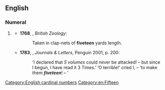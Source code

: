 ==English==

===Numeral===
{{head|en|numeral}}

# {{obsolete form of|en|fifteen}} {{defdate|17th–18th c.}}
#*'''1768''', {{w|Thomas Pennant}}, ''British Zoology'':
#*:Taken in clap-nets of '''fiveteen''' yards length.
#*'''1783''', {{w|Frances Burney}}, ''Journals & Letters'', Penguin 2001, p. 200:
#*:‘I declared that ''5 volumes'' could never be attacked! – but since I begun, I have read it 3 Times.’ ‘O terrible!’ cried I, – ‘to make them '''''fiveteen'''''! – ’

[[Category:English cardinal numbers]]
[[Category:en:Fifteen]]
